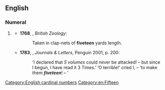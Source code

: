 ==English==

===Numeral===
{{head|en|numeral}}

# {{obsolete form of|en|fifteen}} {{defdate|17th–18th c.}}
#*'''1768''', {{w|Thomas Pennant}}, ''British Zoology'':
#*:Taken in clap-nets of '''fiveteen''' yards length.
#*'''1783''', {{w|Frances Burney}}, ''Journals & Letters'', Penguin 2001, p. 200:
#*:‘I declared that ''5 volumes'' could never be attacked! – but since I begun, I have read it 3 Times.’ ‘O terrible!’ cried I, – ‘to make them '''''fiveteen'''''! – ’

[[Category:English cardinal numbers]]
[[Category:en:Fifteen]]
